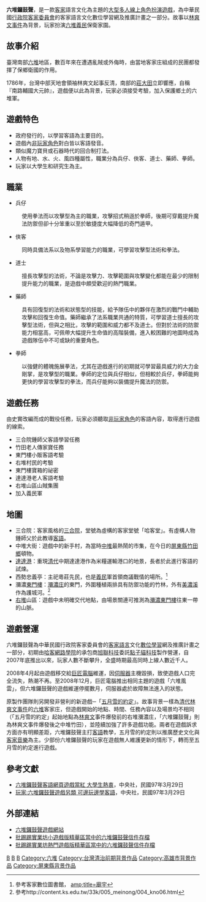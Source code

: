 {{Infobox VG| title = {{lang|zh|六堆鑼鼓聲}}
| image = File:Brave hearts of Liudui.JPG
|developer = 點子貓科技
|publisher = 行政院客家委員會
|designer = 
|engine =
|released = 2007年12月21日<ref>[http://210.241.21.133/DOC/4316/PLAN_10_200810032303021159.htm 政府研考施政計畫]</ref>
| genre = [[大型多人線上角色扮演遊戲|大型多人線上角色扮演]]
|platforms = 可執行 Flash 9 的瀏覽器環境
}}

'''六堆鑼鼓聲'''，是一款[[客家|客家]]語言文化為主題的[[大型多人線上角色扮演遊戲|大型多人線上角色扮演遊戲]]，為中華民國[[行政院客家委員會|行政院客家委員會]]的客家語言文化數位學習網及推廣計畫之一部分。故事以[[林爽文事件|林爽文事件]]為背景，玩家扮演[[六堆|六堆]][[義民|義民]]保衛家園。

==故事介紹==
臺灣南部[[六堆|六堆]]地區，數百年來在遭遇亂賊或外侮時，由當地客家庄組成的民團都發揮了保鄉衛國的作用。

1786年，台灣中部天地會領袖林爽文起事反清，南部的[[莊大田|莊大田]]立即響應，自稱『南路輔國大元帥』，遊戲便以此為背景，玩家必須接受考驗，加入保護鄉土的六堆軍。

==遊戲特色==
*政府發行的{{le|遊戲式數位學習|Game based learning}}，以學習客語為主要目的。
*遊戲內[[非玩家角色|非玩家角色]]對白皆以客語發音。
*類似魔力寶貝或石器時代的回合制打法。
*人物有地、水、火、風四種屬性，職業分為兵仔、俠客、道士、藥師、拳師。
*玩家以大學生和研究生為主。

==職業==
*兵仔
:使用拳法而以攻擊型為主的職業，攻擊招式稍遜於拳師，後期可穿戴提升魔法防禦但卻十分笨重以至於敏捷度大幅降低的奇門遁甲。
*俠客
:同時具備法系以及物系學習能力的職業，可學習攻擊型法術和拳法。
*道士 
:擅長攻擊型的法術，不論是攻擊力、攻擊範圍與攻擊變化都能在最少的限制提升能力的職業，是遊戲中頗受歡迎的熱門職業。
*藥師 
: 具有回復型的法術和狀態型的技能，給予隊伍中的夥伴在激烈的戰鬥中輔助攻擊和回復生命值。藥師繼承了法系職業共通的特質，可學習道士擅長的攻擊型法術，但與之相比，攻擊的範圍和威力都不及道士。但對於法術的防禦能力相當高，可佩帶大幅提升生命值的高階裝備，進入較困難的地圖時成為遊戲隊伍中不可或缺的重要角色。
*拳師
:以強健的體魄施展拳法，尤其在遊戲進行的初期就可學習最具威力的大力金剛掌，是攻擊型的職業。拳師的定位與兵仔相似，但相較於兵仔，拳師能夠更快的學習攻擊型的拳法，而兵仔能夠以裝備提升魔法的防禦。
==遊戲任務==
由史實改編而成的戰役任務，玩家必須聽取[[非玩家角色|非玩家角色]]的客語內容，取得進行遊戲的線索。
*三合院鍾師父客語學習任務
*竹田老人傳家寶任務
*東門樓小販客語考驗
*右堆村民的考驗
*東門樓寶箱的祕密
*達達港老人客語考驗
*右堆山區山賊集團
*加入義民軍

==地圖==
*三合院：客家風格的[[三合院|三合院]]，堂號為虛構的客家堂號「哈客堂」。有虛構人物鍾師父於此教導[[客語|客語]]。
*中堆大街：遊戲中的新手村，為當時[[中堆|中堆]]最熱鬧的市集，在今日的[[屏東縣|屏東縣]][[竹田鄉|竹田鄉]]頓物。
*[[達達港|達達港]]：重現[[清代|清代]]中期達達港作為米糧運輸港口的地景，長者於此進行客語的試煉。
*西勢忠義亭：主祀粵莊先民，也是[[義民|義民]]軍首領商議戰情的場所。<ref>參考客家數位圖書館， [http://memory.ncl.edu.tw/hakka/history1_detail.jsp?xmlid=0000000495& amp;title=廟宇 ]</ref>
*瀰濃[[東門樓|東門樓]]：[[瀰濃庄|瀰濃庄]]的東門，外圍種植兩排具有防禦功能的竹林，外有[[美濃溪|美濃溪]]作為護城河。<ref>參考http://content.ks.edu.tw/33k/005_meinong/004_kno06.html</ref>
*[[右堆|右堆]]山區：遊戲中未明確交代地點，由場景關連可推測為[[瀰濃|瀰濃]][[東門樓|東門樓]]往東一帶的山脈。

==遊戲營運==
六堆鑼鼓聲為中華民國行政院客家委員會的[[客家語|客家語言]]文化[[數位學習|數位學習]]網及推廣計畫之一部分，初期由[[哈客網路學院|哈客網路學院]]的承包商[[旭聯科技|旭聯科技]]委託[[點子貓科技|點子貓科技]]製作營運，自2007年底推出以來，玩家人數不斷攀升，全盛時期最高同時上線人數近千人。

2008年4月起由遊戲移交給[[巨匠電腦|巨匠電腦]]維運，因[[伺服器|伺服器]]主機毀損，致使遊戲人口完全流失，熱潮不再。至2008年12月，巨匠電腦推出相同主題的遊戲「六堆風雲」，但六堆鑼鼓聲的遊戲維運停擺數月，伺服器處於故障無法進入的狀態。

原製作團隊則另開發非營利的新遊戲─「[[五月雪的約定|五月雪的約定]]」。故事背景一樣為[[清代|清代]][[林爽文事件|林爽文事件]]的[[六堆|六堆]]客家庄，但遊戲開始的地點、時間、任務內容以及場景均不相同（「五月雪的約定」起始地點為[[林爽文|林爽文]]事件爆發前的右堆瀰濃庄，「六堆鑼鼓聲」則為林爽文事件爆發後之中堆竹田），並陸續加強了許多遊戲功能。兩者在遊戲訴求方面亦有明顯差距，六堆鑼鼓聲主打[[客語|客語]]教學，五月雪的約定則以推廣歷史文化與[[客家音樂|客家音樂]]為主。少部份六堆鑼鼓聲的玩家在遊戲無人維護更新的情形下，轉而至五月雪的約定進行遊戲。

==參考文獻==
{{Reflist}}
*[http://www.cnanews.gov.tw/spec/specread.php?id=200803290024&pt=9&LArr=200803300018,200803300017,200803300016,200803300015,200803300014,200803290028,200803290027,200803290026,200803290025,200803290024&no=0477 六堆鑼鼓聲客語網頁遊戲當紅  大學生熱衷]，中央社，民國97年3月29日
*[http://www.cnanews.gov.tw/spec/specread.php?id=200803290025&pt=8&LArr=200803300018,200803300017,200803300016,200803300015,200803300014,200803290028,200803290027,200803290026,200803290025,200803290024&no=0477 玩家:六堆鑼鼓聲遊戲另類 可邊玩邊學客語]，中央社，民國97年3月29日

==外部連結==
*[http://game.hakka.gov.tw 六堆鑼鼓聲遊戲網站]
*[http://www.ptt.cc/man/Little-Games/D29E/D90C/index.html 批踢踢實業坊小遊戲版精華區當中的六堆鑼鼓聲信件存檔]
*[http://www.ptt.cc/man/HOT_Game/DDC3/D1BC/index.html 批踢踢實業坊熱門遊戲版精華區當中的六堆鑼鼓聲信件存檔]

[[Category:大型多人在线角色扮演游戏|B]]
[[Category:網頁遊戲|B]]
[[Category:台灣客家文化|B]]
[[Category:六堆|Category:六堆]]
[[Category:台灣清治前期背景作品|Category:台灣清治前期背景作品]]
[[Category:高雄市背景作品|Category:高雄市背景作品]]
[[Category:屏東縣背景作品|Category:屏東縣背景作品]]